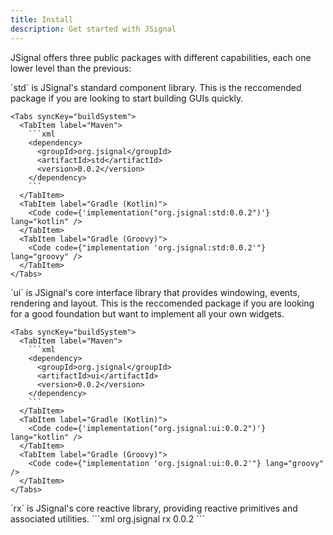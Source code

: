 ```yaml
---
title: Install
description: Get started with JSignal
---
```



JSignal offers three public packages with different capabilities, each one lower level than the previous:

<Tabs>
  <TabItem label="std">
    `std` is JSignal's standard component library. This is the reccomended package if you are looking to start building GUIs quickly.

    <Tabs syncKey="buildSystem">
      <TabItem label="Maven">
        ```xml
        <dependency>
          <groupId>org.jsignal</groupId>
          <artifactId>std</artifactId>
          <version>0.0.2</version>
        </dependency>
        ```
      </TabItem>
      <TabItem label="Gradle (Kotlin)">
        <Code code={'implementation("org.jsignal:std:0.0.2")'} lang="kotlin" />
      </TabItem>
      <TabItem label="Gradle (Groovy)">
        <Code code={"implementation 'org.jsignal:std:0.0.2'"} lang="groovy" />
      </TabItem>
    </Tabs>

  </TabItem>
  <TabItem label="ui">
    `ui` is JSignal's core interface library that provides windowing, events, rendering and layout. This is the reccomended package if you are looking for a good foundation but want to implement all your own widgets.

    <Tabs syncKey="buildSystem">
      <TabItem label="Maven">
        ```xml
        <dependency>
          <groupId>org.jsignal</groupId>
          <artifactId>ui</artifactId>
          <version>0.0.2</version>
        </dependency>
        ```
      </TabItem>
      <TabItem label="Gradle (Kotlin)">
        <Code code={'implementation("org.jsignal:ui:0.0.2")'} lang="kotlin" />
      </TabItem>
      <TabItem label="Gradle (Groovy)">
        <Code code={"implementation 'org.jsignal:ui:0.0.2'"} lang="groovy" />
      </TabItem>
    </Tabs>

  </TabItem>
  <TabItem label="rx">
    `rx` is JSignal's core reactive library, providing reactive primitives and associated utilities.
    <Tabs syncKey="buildSystem">
      <TabItem label="Maven">
        ```xml
        <dependency>
          <groupId>org.jsignal</groupId>
          <artifactId>rx</artifactId>
          <version>0.0.2</version>
        </dependency>
        ```
      </TabItem>
      <TabItem label="Gradle (Kotlin)">
        <Code code={'implementation("org.jsignal:rx:0.0.2")'} lang="kotlin" />
      </TabItem>
      <TabItem label="Gradle (Groovy)">
        <Code code={"implementation 'org.jsignal:rx:0.0.2'"} lang="groovy" />
      </TabItem>
    </Tabs>
  </TabItem>
</Tabs>
